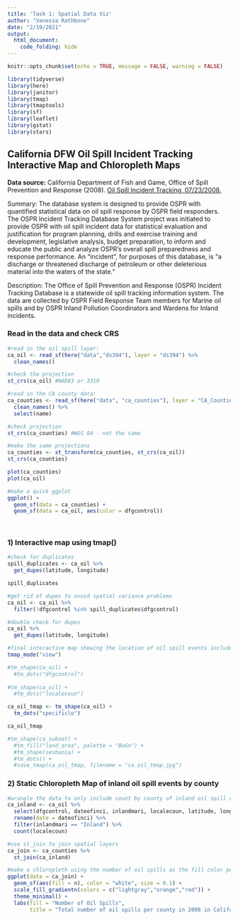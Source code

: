 ```yaml
---
title: 'Task 1: Spatial Data Viz'
author: "Vanessa Rathbone"
date: "2/19/2021"
output: 
  html_document:
    code_folding: hide
---
```


```r
knitr::opts_chunk$set(echo = TRUE, message = FALSE, warning = FALSE)

library(tidyverse)
library(here)
library(janitor)
library(tmap)
library(tmaptools)
library(sf)
library(leaflet)
library(gstat)
library(stars)
```

## California DFW Oil Spill Incident Tracking Interactive Map and Chloropleth Maps 

**Data source:** California Department of Fish and Game, Office of Spill Prevention and Response (2008). [Oil Spill Incident Tracking, 07/23/2008.](https://map.dfg.ca.gov/metadata/ds0394.html)

Summary:
The database system is designed to provide OSPR with quantified statistical data on oil spill response by OSPR field responders. The OSPR Incident Tracking Database System project was initiated to provide OSPR with oil spill incident data for statistical evaluation and justification for program planning, drills and exercise training and development, legislative analysis, budget preparation, to inform and educate the public and analyze OSPR's overall spill preparedness and response performance. An "incident", for purposes of this database, is "a discharge or threatened discharge of petroleum or other deleterious material into the waters of the state."

Description:
The Office of Spill Prevention and Response (OSPR) Incident Tracking Database is a statewide oil spill tracking information system. The data are collected by OSPR Field Response Team members for Marine oil spills and by OSPR Inland Pollution Coordinators and Wardens for Inland incidents.

### Read in the data and check CRS
```r
#read in the oil spill layer:
ca_oil <- read_sf(here("data","ds394"), layer = "ds394") %>% 
  clean_names()

#check the projection
st_crs(ca_oil) #NAD83 or 3310

#read in the CA county data:
ca_counties <- read_sf(here("data", "ca_counties"), layer = "CA_Counties_TIGER2016") %>% 
  clean_names() %>% 
  select(name)

#check projection
st_crs(ca_counties) #WGS 84 - not the same

#make the same projections 
ca_counties <- st_transform(ca_counties, st_crs(ca_oil))
st_crs(ca_counties)

plot(ca_counties)
plot(ca_oil)

#make a quick ggplot
ggplot() +
  geom_sf(data = ca_counties) +
  geom_sf(data = ca_oil, aes(color = dfgcontrol))
  
  
```

### 1) Interactive map using tmap()
```r

#check for duplicates
spill_duplicates <- ca_oil %>% 
  get_dupes(latitude, longitude)

spill_duplicates

#get rid of dupes to avoid spatial variance problems
ca_oil <- ca_oil %>% 
  filter(!dfgcontrol %in% spill_duplicates$dfgcontrol)

#double check for dupes
ca_oil %>% 
  get_dupes(latitude, longitude)

#final interactive map showing the location of oil spill events included in the data
tmap_mode("view")

#tm_shape(ca_oil) +
  #tm_dots("dfgcontrol")
  
#tm_shape(ca_oil) +
  #tm_dots("localecoun")

ca_oil_tmap <- tm_shape(ca_oil) +
  tm_dots("specificlo")

ca_oil_tmap

#tm_shape(ca_subset) +
  #tm_fill("land_area", palette = "BuGn") +
  #tm_shape(sesbania) +
  #tm_dots() +
  #save_tmap(ca_oil_tmap, filename = "ca_oil_tmap.jpg")

```

### 2) Static Chloropleth Map of inland oil spill events by county
```r

#wrangle the data to only include count by county of inland oil spill events in 2008 
ca_inland <- ca_oil %>% 
  select(dfgcontrol, dateofinci, inlandmari, localecoun, latitude, longitude, geometry) %>% 
  rename(date = dateofinci) %>% 
  filter(inlandmari == "Inland") %>% 
  count(localecoun)

#use st_join to join spatial layers
ca_join <- ca_counties %>% 
  st_join(ca_inland)

#make a chloropleth using the number of oil spills as the fill color per county:
ggplot(data = ca_join) +
  geom_sf(aes(fill = n), color = "white", size = 0.1) +
  scale_fill_gradientn(colors = c("lightgray","orange","red")) +
  theme_minimal() +
  labs(fill = "Number of Oil Spills",
       title = "Total number of oil spills per county in 2008 in California")


```

